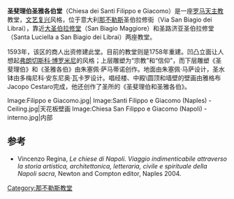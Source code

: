 {{Infobox church
| name                 = 圣斐理伯圣雅各伯堂
| fullname             = Chiesa dei Santi Filippo e Giacomo
| image                = Chiesa Giacomo3.jpg
| location             = 意大利[[那不勒斯|那不勒斯]]圣伯拉修街
| coordinates          = {{coord|40.848860|14.257160|region:IT_type:landmark|display=title}}
| denomination         = [[罗马天主教|罗马天主教]]
| style                =[[巴洛克建筑|巴洛克建筑]]
| groundbreaking       = 1593
| completed date       = 1758
}}
'''圣斐理伯圣雅各伯堂'''（Chiesa dei Santi Filippo e Giacomo）是一座[[罗马天主教|罗马天主教]]教堂，[[文艺复兴|文艺复兴]]风格，位于意大利[[那不勒斯|那不勒斯]]圣伯拉修街（Via San Biagio dei Librai），靠近[[大圣伯拉修堂|大圣伯拉修堂]]（San Biagio Maggiore）和圣路济亚圣伯拉修堂（Santa Luciella a San Biagio dei Librai）两座教堂。 

1593年，该区的商人出资修建此堂。目前的教堂则是1758年重建。凹凸立面让人想起[[弗朗切斯科·博罗米尼|弗朗切斯科·博罗米尼]]的风格；上层雕塑为“宗教”和“信仰”，而下层雕塑《圣斐理伯》和《圣雅各伯》由朱塞佩·萨马蒂诺创作。地面由朱塞佩·马萨设计，圣水钵由多梅尼科·安东尼奥·瓦卡罗设计。唱经楼、中殿\圆顶和墙壁的壁画由雅格布Jacopo Cestaro完成，他还创作了圣所的《圣斐理伯和圣雅各伯》。

<gallery>
Image:Filippo e Giacomo.jpg|
Image:Santi Filippo e Giacomo (Naples) - Ceiling.jpg|天花板壁画
Image:Chiesa San Filippo e Giacomo (Napoli) - interno.jpg|内部
</gallery>

==参考==
* Vincenzo Regina, ''Le chiese di Napoli. Viaggio indimenticabile attraverso la storia artistica, architettonica, letteraria, civile e spirituale della Napoli sacra'', Newton and Compton editor, Naples 2004.
{{那不勒斯地标}}
[[Category:那不勒斯教堂|Category:那不勒斯教堂]]